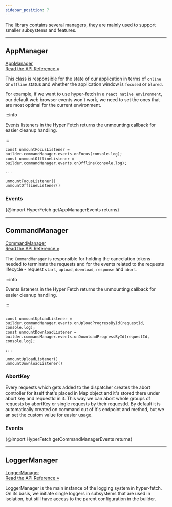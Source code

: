 ```yaml
---
sidebar_position: 7
---
```


The library contains several managers, they are mainly used to support smaller subsystems and features.

---

## AppManager

<a class="api-link" href="/api/Hyper-Fetch/Class/AppManager">
  <div class="api-link-title">AppManager</div>
  <div class="api-link-sub-title">Read the API Reference »</div>
</a>

This class is responsible for the state of our application in terms of `online` or `offline` status and whether the
application window is `focused` or `blured`.

For example, if we want to use hyper-fetch in a `react native environment`, our default web browser events won't work,
we need to set the ones that are most optimal for the current environment.

:::info

Events listeners in the Hyper Fetch returns the unmounting callback for easier cleanup handling.

:::

```tsx
const unmountFocusListener = builder.commandManager.events.onFocus(console.log);
const unmountOfflineListener = builder.commandManager.events.onOffline(console.log);

...

unmountFocusListener()
unmountOfflineListener()
```

### Events

{@import HyperFetch getAppManagerEvents returns}

---

## CommandManager

<a class="api-link" href="/api/Hyper-Fetch/Class/CommandManager">
  <div class="api-link-title">CommandManager</div>
  <div class="api-link-sub-title">Read the API Reference »</div>
</a>

The `CommandManager` is responsible for holding the cancelation tokens needed to terminate the requests and for the
events related to the requests lifecycle - request `start`, `upload`, `download`, `response` and `abort`.

:::info

Events listeners in the Hyper Fetch returns the unmounting callback for easier cleanup handling.

:::

```tsx

const unmountUploadListener = builder.commandManager.events.onUploadProgressById(requestId, console.log);
const unmountDownloadListener = builder.commandManager.events.onDownloadProgressById(requestId, console.log);

...

unmountUploadListener()
unmountDownloadListener()
```

### AbortKey

Every requests which gets added to the dispatcher creates the abort controller for itself that's placed in Map object
and it's stored there under abort key and requestId in it. This way we can abort whole groups of requests by abortKey or
single requests by their requestId. By default it is automatically created on command out of it's endpoint and method,
but we an set the custom value for easier usage.

### Events

{@import HyperFetch getCommandManagerEvents returns}

---

## LoggerManager

<a class="api-link" href="/api/Hyper-Fetch/Class/LoggerManager">
  <div class="api-link-title">LoggerManager</div>
  <div class="api-link-sub-title">Read the API Reference »</div>
</a>

LoggerManager is the main instance of the logging system in hyper-fetch. On its basis, we initiate single loggers in
subsystems that are used in isolation, but still have access to the parent configuration in the builder.
